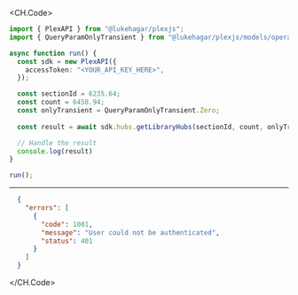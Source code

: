 
<CH.Code>
```typescript GetLibraryHubs.ts
import { PlexAPI } from "@lukehagar/plexjs";
import { QueryParamOnlyTransient } from "@lukehagar/plexjs/models/operations";

async function run() {
  const sdk = new PlexAPI({
    accessToken: "<YOUR_API_KEY_HERE>",
  });

  const sectionId = 6235.64;
  const count = 6458.94;
  const onlyTransient = QueryParamOnlyTransient.Zero;
  
  const result = await sdk.hubs.getLibraryHubs(sectionId, count, onlyTransient);

  // Handle the result
  console.log(result)
}

run();
```
---

```json Example Response
  {
    "errors": [
      {
        "code": 1001,
        "message": "User could not be authenticated",
        "status": 401
      }
    ]
  }
```
</CH.Code>
